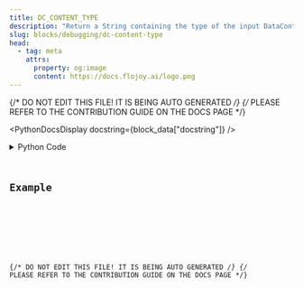 ```yaml
---
title: DC_CONTENT_TYPE
description: "Return a String containing the type of the input DataContainer's content."
slug: blocks/debugging/dc-content-type
head:
  - tag: meta
    attrs:
      property: og:image
      content: https://docs.flojoy.ai/logo.png
---
```


{/* DO NOT EDIT THIS FILE! IT IS BEING AUTO GENERATED */}
{/* PLEASE REFER TO THE CONTRIBUTION GUIDE ON THE DOCS PAGE */}


<PythonDocsDisplay docstring={block_data["docstring"]} />
<details>
<summary>Python Code</summary>



<Code code={pythonCode} lang="py" wrap theme="dracula" />

[Find this Flojoy Block on GitHub](https://github.com/flojoy-ai/blocks/blob/main/blocks/DEBUGGING/DC_CONTENT_TYPE/DC_CONTENT_TYPE.py)

</details>

## Example


<GetHelpWidget />


<AppDisplay app={app} blockName="DC_CONTENT_TYPE" client:visible />


<Example />

{/* DO NOT EDIT THIS FILE! IT IS BEING AUTO GENERATED */}
{/* PLEASE REFER TO THE CONTRIBUTION GUIDE ON THE DOCS PAGE */}
